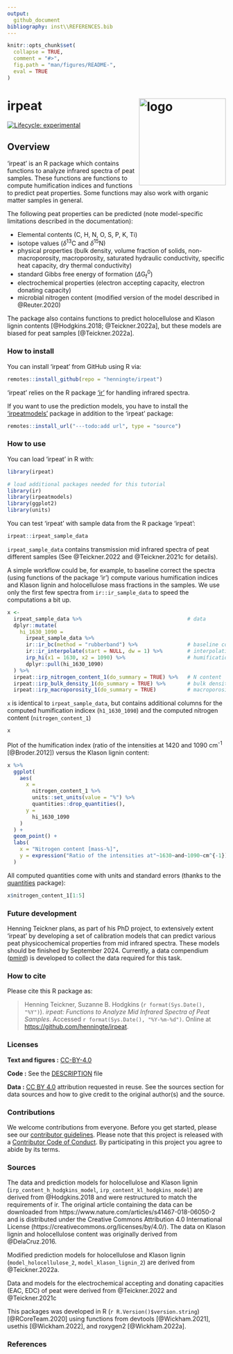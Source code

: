 ```yaml
---
output: 
  github_document
bibliography: inst\\REFERENCES.bib
---
```


<!-- README.md is generated from README.Rmd. Please edit that file -->

```r
knitr::opts_chunk$set(
  collapse = TRUE,
  comment = "#>",
  fig.path = "man/figures/README-",
  eval = TRUE
)
```

# irpeat <img src='man/figures/logo-hex.png' align="right" height="139" alt="logo" style="float:right; height:200px;" />

<!-- badges: start -->
[![Lifecycle: experimental](https://img.shields.io/badge/lifecycle-experimental-orange.svg)](https://lifecycle.r-lib.org/articles/stages.html#experimental)
<!-- badges: end -->

## Overview

'irpeat' is an R package which contains functions to analyze infrared spectra of peat samples. These functions are functions to compute humification indices and functions to predict peat properties. Some functions may also work with organic matter samples in general.

The following peat properties can be predicted (note model-specific limitations described in the documentation): 

+ Elemental contents (C, H, N, O, S, P, K, Ti)
+ isotope values ($\delta^{13}$C and $\delta^{15}$N)
+ physical properties (bulk density, volume fraction of solids, non-macroporosity, macroporosity, saturated hydraulic conductivity, specific heat capacity, dry thermal conductivity)
+ standard Gibbs free energy of formation ($\Delta$G$_\text{f}^0$) 
+ electrochemical properties (electron accepting capacity, electron donating capacity)
+ microbial nitrogen content (modified version of the model described in @Reuter.2020)

The package also contains functions to predict holocellulose and Klason lignin contents [@Hodgkins.2018; @Teickner.2022a], but these models are biased for peat samples [@Teickner.2022a].

### How to install

You can install 'irpeat' from GitHub using R via:

```r
remotes::install_github(repo = "henningte/irpeat")
```

'irpeat' relies on the R package ['ir'](https://github.com/henningte/ir) for handling infrared spectra.

If you want to use the prediction models, you have to install the ['irpeatmodels'](---todo: add url) package in addition to the 'irpeat' package:

```r
remotes::install_url("---todo:add url", type = "source")
```


### How to use

You can load 'irpeat' in R with:

```r
library(irpeat)

# load additional packages needed for this tutorial
library(ir)
library(irpeatmodels)
library(ggplot2)
library(units)
```

You can test 'irpeat' with sample data from the R package 'irpeat':

```r
irpeat::irpeat_sample_data
```

`irpeat_sample_data` contains transmission mid infrared spectra of peat different samples (See @Teickner.2022 and @Teickner.2021c for details).

A simple workflow could be, for example, to baseline correct the spectra (using functions of the package 'ir') compute various humification indices and Klason lignin and holocellulose mass fractions in the samples. We use only the first few spectra from `ir::ir_sample_data` to speed the computations a bit up.

```r
x <- 
  irpeat_sample_data %>%                                  # data
  dplyr::mutate(
    hi_1630_1090 =
      irpeat_sample_data %>%
      ir::ir_bc(method = "rubberband") %>%                # baseline correction
      ir::ir_interpolate(start = NULL, dw = 1) %>%        # interpolation
      irp_hi(x1 = 1630, x2 = 1090) %>%                    # humification index
      dplyr::pull(hi_1630_1090)
  ) %>%
  irpeat::irp_nitrogen_content_1(do_summary = TRUE) %>%   # N content
  irpeat::irp_bulk_density_1(do_summary = TRUE) %>%       # bulk density
  irpeat::irp_macroporosity_1(do_summary = TRUE)          # macroporosity
```

`x` is identical to `irpeat_sample_data`, but contains additional columns for the computed humification indicex (`h1_1630_1090`) and the computed nitrogen content (`nitrogen_content_1`)

```r
x
```

Plot of the humification index (ratio of the intensities at 1420 and 1090 cm<sup>-1</sup> [@Broder.2012]) versus the Klason lignin content:

```r
x %>%
  ggplot(
    aes(
      x = 
        nitrogen_content_1 %>%
        units::set_units(value = "%") %>%
        quantities::drop_quantities(), 
      y = 
        hi_1630_1090
    )
  ) + 
  geom_point() +
  labs(
    x = "Nitrogen content [mass-%]", 
    y = expression("Ratio of the intensities at"~1630~and~1090~cm^{-1})
  )
```


All computed quantities come with units and standard errors (thanks to the [quantities](https://github.com/r-quantities/quantities) package):

```r
x$nitrogen_content_1[1:5]
```

### Future development

Henning Teickner plans, as part of his PhD project, to extensively extent 'irpeat' by developing a set of calibration models that can predict various peat physicochemical properties from mid infrared spectra. These models should be finished by September 2024. Currently, a data compendium ([pmird](https://henningte.github.io/pmird/index.html)) is developed to collect the data required for this task.

### How to cite

Please cite this R package as:

> Henning Teickner, Suzanne B. Hodgkins (`r format(Sys.Date(), "%Y")`). _irpeat: Functions to Analyze Mid Infrared Spectra of Peat Samples_. Accessed `r format(Sys.Date(), "%Y-%m-%d")`. Online at <https://github.com/henningte/irpeat>.


### Licenses

**Text and figures :**  [CC-BY-4.0](https://creativecommons.org/licenses/by/4.0/)

**Code :** See the [DESCRIPTION](DESCRIPTION) file

**Data :** [CC BY 4.0](https://creativecommons.org/licenses/by/4.0/) attribution requested in reuse. See the sources section for data sources and how to give credit to the original author(s) and the source.

### Contributions

We welcome contributions from everyone. Before you get started, please see our [contributor guidelines](CONTRIBUTING.md). Please note that this project is released with a [Contributor Code of Conduct](CONDUCT.md). By participating in this project you agree to abide by its terms.

### Sources

The data and prediction models for holocellulose and Klason lignin (`irp_content_h_hodgkins_model`, `irp_content_kl_hodgkins_model`) are derived from @Hodgkins.2018 and were restructured to match the requirements of ir. The original article containing the data can be downloaded from https://www.nature.com/articles/s41467-018-06050-2 and is distributed under the Creative Commons Attribution 4.0 International License (https://creativecommons.org/licenses/by/4.0/). The data on Klason lignin and holocellulose content was originally derived from @DelaCruz.2016.

Modified prediction models for holocellulose and Klason lignin (`model_holocellulose_2`, `model_klason_lignin_2`) are derived from @Teickner.2022a.

Data and models for the electrochemical accepting and donating capacities (EAC, EDC) of peat were derived from @Teickner.2022 and @Teickner.2021c

This packages was developed in R (`r R.Version()$version.string`) [@RCoreTeam.2020] using functions from devtools [@Wickham.2021], usethis [@Wickham.2022], and roxygen2 [@Wickham.2022a].

### References
